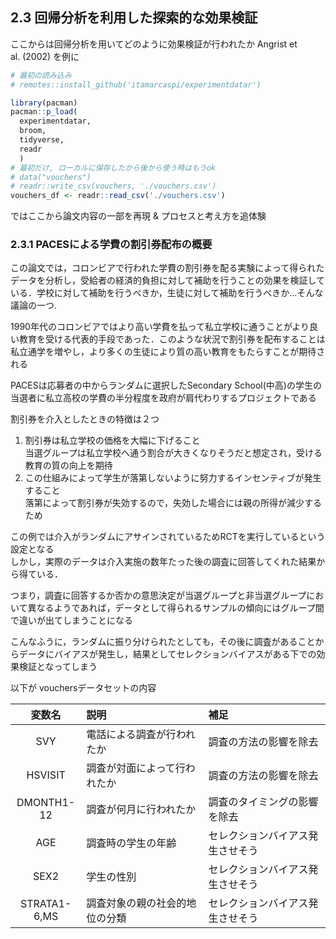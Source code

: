 ## 2.3 回帰分析を利用した探索的な効果検証

ここからは回帰分析を用いてどのように効果検証が行われたか Angrist et al. (2002) を例に

```r
# 最初の読み込み
# remotes::install_github('itamarcaspi/experimentdatar')

library(pacman)
pacman::p_load(
  experimentdatar,
  broom,
  tidyverse,
  readr
  )
# 最初だけ, ローカルに保存したから後から使う時はもうok
# data("vouchers")
# readr::write_csv(vouchers, './vouchers.csv')
vouchers_df <- readr::read_csv('./vouchers.csv')
```

ではここから論文内容の一部を再現 & プロセスと考え方を追体験

### 2.3.1 PACESによる学費の割引券配布の概要

この論文では，コロンビアで行われた学費の割引券を配る実験によって得られたデータを分析し，受給者の経済的負担に対して補助を行うことの効果を検証している．学校に対して補助を行うべきか，生徒に対して補助を行うべきか...そんな議論の一つ.

1990年代のコロンビアではより高い学費を払って私立学校に通うことがより良い教育を受ける代表的手段であった．このような状況で割引券を配布することは私立通学を増やし，より多くの生徒により質の高い教育をもたらすことが期待される

PACESは応募者の中からランダムに選択したSecondary School(中高)の学生の当選者に私立高校の学費の半分程度を政府が肩代わりするプロジェクトである

割引券を介入としたときの特徴は２つ

1.  割引券は私立学校の価格を大幅に下げること\
    当選グループは私立学校へ通う割合が大きくなりそうだと想定され，受ける教育の質の向上を期待
2.  この仕組みによって学生が落第しないように努力するインセンティブが発生すること\
    落第によって割引券が失効するので，失効した場合には親の所得が減少するため

この例では介入がランダムにアサインされているためRCTを実行しているという設定となる\
しかし，実際のデータは介入実施の数年たった後の調査に回答してくれた結果から得ている．

つまり，調査に回答するか否かの意思決定が当選グループと非当選グループにおいて異なるようであれば，データとして得られるサンプルの傾向にはグループ間で違いが出てしまうことになる

こんなふうに，ランダムに振り分けられたとしても，その後に調査があることからデータにバイアスが発生し，結果としてセレクションバイアスがある下での効果検証となってしまう

以下が vouchersデータセットの内容

| 変数名 | 説明 | 補足 |
|:--------------:|:--------------------------|:--------------------------|
| SVY | 電話による調査が行われたか | 調査の方法の影響を除去 |
| HSVISIT | 調査が対面によって行われたか | 調査の方法の影響を除去 |
| DMONTH1-12 | 調査が何月に行われたか | 調査のタイミングの影響を除去 |
| AGE | 調査時の学生の年齢 | セレクションバイアス発生させそう |
| SEX2 | 学生の性別 | セレクションバイアス発生させそう |
| STRATA1-6,MS | 調査対象の親の社会的地位の分類 | セレクションバイアス発生させそう |
